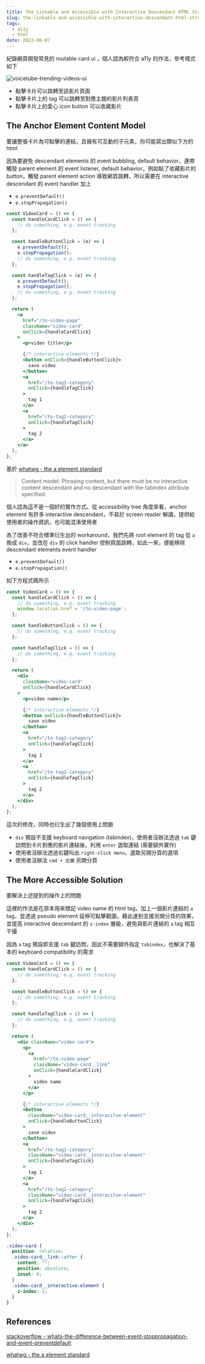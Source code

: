 ```yaml
---
title: The Linkable and Accessible with Interactive Descendant HTML Structure
slug: the-linkable-and-accessible-with-interactive-descendant-html-structure
tags:
  - a11y
  - html
date: 2022-06-07
---
```


紀錄網頁開發常見的 routable card ui ，個人認為較符合 a11y 的作法，參考樣式如下

![voicetube-trending-videos-ui](/images/voicetube-trending-videos-ui.png)

- 點擊卡片可以跳轉至該影片頁面
- 點擊卡片上的 tag 可以跳轉至對應主題的影片列表頁
- 點擊卡片上的愛心 icon button 可以收藏影片

## The Anchor Element Content Model

要讓整張卡片為可點擊的連結，且擁有可互動的子元素，你可能寫出類似下方的 html

因為要避免 descendant elements 的 event bubbling, default behavior，連帶觸發 parent element 的 event listener, default behavior，例如點了收藏影片的 button，觸發 parent element action 導致網頁跳轉，所以需要在 interactive descendant 的 event handler 加上

- `e.preventDefault()`
- `e.stopPropagation()`

```jsx
const VideoCard = () => {
  const handleCardClick = () => {
    // do something, e.g. event tracking
  };

  const handleButtonClick = (e) => {
    e.preventDefault();
    e.stopPropagation();
    // do something, e.g. event tracking
  };

  const handleTagClick = (e) => {
    e.preventDefault();
    e.stopPropagation();
    // do something, e.g. event tracking
  };

  return (
    <a
      href="/to-video-page"
      className="video-card"
      onClick={handleCardClick}
    >
      <p>video title</p>

      {/* interactive elements */}
      <button onClick={handleButtonClick}>
        save video
      </button>
      <a
        href="/to-tag1-category"
        onClick={handleTagClick}
      >
        tag 1
      </a>
      <a
        href="/to-tag2-category"
        onClick={handleTagClick}
      >
        tag 2
      </a>
    </a>
  );
};
```

基於 [whatwg - the a element standard](https://html.spec.whatwg.org/multipage/text-level-semantics.html#the-a-element)

>Content model: Phrasing content, but there must be no interactive content descendant and no descendant with the tabindex attribute specified.

個人認為這不是一個好的實作方式。從 accessibility tree 角度來看，anchor element 有許多 interactive descendant，不易於 screen reader 解讀，提供給使用者的操作資訊，也可能混淆使用者

為了改善不符合標準衍生出的 workaround，我們先將 root element 的 tag 從 `a` 換成 `div`，並改在 `div` 的 click handler 控制頁面跳轉，如此一來，便能移除 descendant elements event handler 

- `e.preventDefault()`
- `e.stopPropagation()`

如下方程式碼所示

```jsx
const VideoCard = () => {
  const handleCardClick = () => {
    // do something, e.g. event tracking
    window.location.href = '/to-video-page';
  };

  const handleButtonClick = () => {
    // do something, e.g. event tracking
  };

  const handleTagClick = () => {
    // do something, e.g. event tracking
  };

  return (
    <div
      className="video-card"
      onClick={handleCardClick}
    >
      <p>video name</p>

      {/* interactive elements */}
      <button onClick={handleButtonClick}>
        save video
      </button>
      <a
        href="/to-tag1-category"
        onClick={handleTagClick}
      >
        tag 1
      </a>
      <a
        href="/to-tag2-category"
        onClick={handleTagClick}
      >
        tag 2
      </a>
    </div>
  );
};
```

這次的修改，同時也衍生出了幾個使用上問題

- `div` 預設不支援 keyboard navigation (tabindex)，使用者沒辦法透過 `tab` 鍵訪問到卡片對應的影片連結後，利用 `enter` 選取連結 (需要額外實作)
- 使用者沒辦法透過右鍵叫出 `right-click menu`，選取另開分頁的選項
- 使用者沒辦法 `cmd + 左鍵` 另開分頁

## The More Accessible Solution

要解決上述提到的操作上的問題

這裡的作法是在原本用來標記 video name 的 html tag，加上一個影片連結的 `a` tag，並透過 pseudo element 延伸可點擊範圍，藉此達到支援另開分頁的效果，並提高 interactive descendant 的 `z-index` 層級，避免與影片連結的 `a` tag 相互干擾

因為 `a` tag 預設即支援 `tab` 鍵訪問，因此不需要額外指定 `tabindex`，也解決了基本的 keyboard compatibility 的需求

```jsx
const VideoCard = () => {
  const handleCardClick = () => {
    // do something, e.g. event tracking
  };

  const handleButtonClick = () => {
    // do something, e.g. event tracking
  };

  const handleTagClick = () => {
    // do something, e.g. event tracking
  };

  return (
    <div className="video-card">
      <p>
        <a
          href="/to-video-page"
          className="video-card__link"
          onClick={handleCardClick}
        >
          video name
        </a>
      </p>

      {/* interactive elements */}
      <button
        className="video-card__interacitve-element"
        onClick={handleButtonClick}
      >
        save video
      </button>
      <a
        href="/to-tag1-category"
        className="video-card__interacitve-element"
        onClick={handleTagClick}
      >
        tag 1
      </a>
      <a
        href="/to-tag2-category"
        className="video-card__interacitve-element"
        onClick={handleTagClick}
      >
        tag 2
      </a>
    </div>
  );
};
```

```scss
.video-card {
  position: relative;
  .video-card__link::after {
    content: "";
    position: absolute;
    inset: 0;
  }
  .video-card__interactive-element {
    z-index: 1;
  }
}
```


## References

[stackoverflow - whats-the-difference-between-event-stoppropagation-and-event-preventdefault](https://stackoverflow.com/questions/5963669/whats-the-difference-between-event-stoppropagation-and-event-preventdefault)

[whatwg - the a element standard](https://html.spec.whatwg.org/multipage/text-level-semantics.html#the-a-element)
